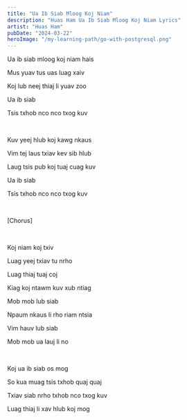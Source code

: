 ```yaml
---
title: "Ua Ib Siab Mloog Koj Niam"
description: "Huas Ham Ua Ib Siab Mloog Koj Niam Lyrics"
artist: "Huas Ham"
pubDate: "2024-03-22"
heroImage: "/my-learning-path/go-with-postgresql.png"
---
```


Ua ib siab mloog koj niam hais

Mus yuav tus uas luag xaiv

Koj lub neej thiaj li yuav zoo

Ua ib siab

Tsis txhob nco nco txog kuv

<br />

Kuv yeej hlub koj kawg nkaus

Vim tej laus txiav kev sib hlub

Laug tsis pub koj tuaj cuag kuv

Ua ib siab

Tsis txhob nco nco txog kuv

<br />

[Chorus]

<br />

Koj niam koj txiv

Luag yeej txiav tu nrho

Luag thiaj tuaj coj

Kiag koj ntawm kuv xub ntiag

Mob mob lub siab

Npaum nkaus li rho riam ntsia

Vim hauv lub siab

Mob mob ua lauj li no

<br />

Koj ua ib siab os mog

So kua muag tsis txhob quaj quaj

Txiav siab nrho txhob nco txog kuv

Luag thiaj li xav hlub koj mog
